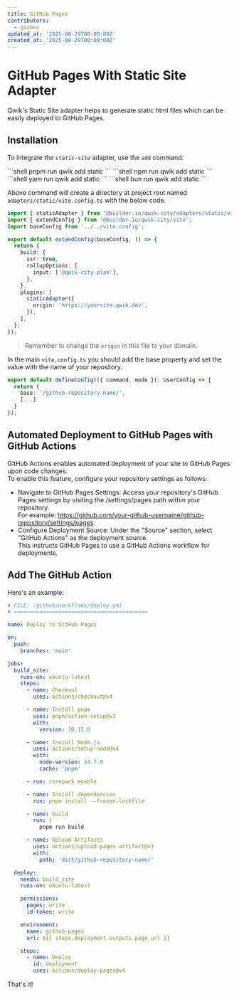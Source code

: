 ```yaml
---
title: GitHub Pages
contributors:
  - gioboa
updated_at: '2025-08-29T00:00:00Z'
created_at: '2025-08-29T00:00:00Z'
---
```



# GitHub Pages With Static Site Adapter

Qwik's Static Site adapter helps to generate static html files which can be easily deployed to GitHub Pages.

## Installation

To integrate the `static-site` adapter, use the `add` command:

<PackageManagerTabs>
<span q:slot="pnpm">
```shell
pnpm run qwik add static
```
</span>
<span q:slot="npm">
```shell
npm run qwik add static
```
</span>
<span q:slot="yarn">
```shell
yarn run qwik add static
```
</span>
<span q:slot="bun">
```shell
bun run qwik add static
```
</span>
</PackageManagerTabs>

Above command will create a directory at project root named `adapters/static/vite.config.ts` with the below code.

```ts title="adapters/static/vite.config.ts"
import { staticAdapter } from "@builder.io/qwik-city/adapters/static/vite";
import { extendConfig } from '@builder.io/qwik-city/vite';
import baseConfig from '../../vite.config';

export default extendConfig(baseConfig, () => {
  return {
    build: {
      ssr: true,
      rollupOptions: {
        input: ['@qwik-city-plan'],
      },
    },
    plugins: [
      staticAdapter({
        origin: 'https://yoursite.qwik.dev',
      }),
    ],
  };
});
```

> Remember to change the `origin` in this file to your domain.

In the main `vite.config.ts` you should add the base property and set the value with the name of your repository.

```ts
export default defineConfig(({ command, mode }): UserConfig => {
  return {
    base: '/github-repository-name/',
    [...]
  }
});
```

## Automated Deployment to GitHub Pages with GitHub Actions

GitHub Actions enables automated deployment of your site to GitHub Pages upon code changes.<br/>
To enable this feature, configure your repository settings as follows:
- Navigate to GitHub Pages Settings: Access your repository's GitHub Pages settings by visiting the /settings/pages path within your repository.<br/>
For example: https://github.com/your-github-username/github-repository/settings/pages.
- Configure Deployment Source: Under the "Source" section, select "GitHub Actions" as the deployment source.<br/>
This instructs GitHub Pages to use a GitHub Actions workflow for deployments.

## Add The GitHub Action 

Here's an example:

```yml
# FILE: .github/workflows/deploy.yml
# ==========================================

name: Deploy to GitHub Pages

on:
  push:
    branches: 'main'

jobs:
  build_site:
    runs-on: ubuntu-latest
    steps:
      - name: Checkout
        uses: actions/checkout@v4

      - name: Install pnpm
        uses: pnpm/action-setup@v3
        with:
          version: 10.15.0

      - name: Install Node.js
        uses: actions/setup-node@v4
        with:
          node-version: 24.7.0
          cache: 'pnpm'

      - run: corepack enable

      - name: Install dependencies
        run: pnpm install --frozen-lockfile

      - name: build
        run: |
          pnpm run build

      - name: Upload Artifacts
        uses: actions/upload-pages-artifact@v3
        with:
          path: 'dist/github-repository-name/'

  deploy:
    needs: build_site
    runs-on: ubuntu-latest

    permissions:
      pages: write
      id-token: write

    environment:
      name: github-pages
      url: ${{ steps.deployment.outputs.page_url }}

    steps:
      - name: Deploy
        id: deployment
        uses: actions/deploy-pages@v4
```

That's it!